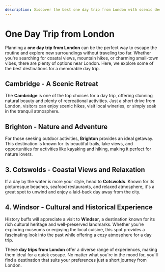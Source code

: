 ```yaml
---
description: Discover the best one day trip from London with scenic destinations, exciting activities, and top recommendations for a perfect getaway.
---
```


# One Day Trip from London

Planning a **one day trip from London** can be the perfect way to escape the routine and explore new surroundings without traveling too far. Whether you're searching for coastal views, mountain hikes, or charming small-town vibes, there are plenty of options near London. Here, we explore some of the best destinations for a memorable day trip.

## Cambridge - A Scenic Retreat

The **Cambridge** is one of the top choices for a day trip, offering stunning natural beauty and plenty of recreational activities. Just a short drive from London, visitors can enjoy scenic hikes, visit local wineries, or simply soak in the tranquil atmosphere.

## Brighton - Nature and Adventure

For those seeking outdoor activities, **Brighton** provides an ideal getaway. This destination is known for its beautiful trails, lake views, and opportunities for activities like kayaking and hiking, making it perfect for nature lovers.

## 3. Cotswolds - Coastal Views and Relaxation

If a day by the water is more your style, head to **Cotswolds**. Known for its picturesque beaches, seafood restaurants, and relaxed atmosphere, it's a great spot to unwind and enjoy a laid-back day away from the city.

## 4. Windsor - Cultural and Historical Experience

History buffs will appreciate a visit to **Windsor**, a destination known for its rich cultural heritage and well-preserved landmarks. Whether you're exploring museums or enjoying the local cuisine, this spot provides a fascinating look into the past while offering a cozy atmosphere for a day trip.

These **day trips from London** offer a diverse range of experiences, making them ideal for a quick escape. No matter what you're in the mood for, you'll find a destination that suits your preferences just a short journey from London.
